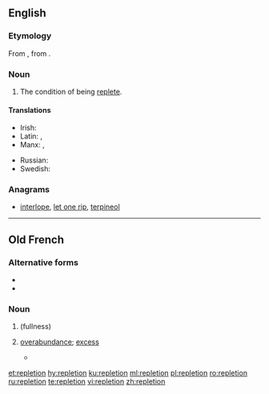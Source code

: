 ==English==

===Etymology===
From {{etyl|fro|en}} {{m|fro|repletion}}, from {{etyl|la|en}} {{m|la|replētiō}}.

===Noun===
{{en-noun|~}}

# The condition of being [[replete]].

====Translations====
{{trans-top|the condition of being replete}}
* Irish: {{t|ga|lánmhaireacht|f}}
* Latin: {{t|la|plēnitās|f}}, {{t|la|saturitas|f}}
* Manx: {{t|gv|saieys|m}}, {{t|gv|saieid|m}}
{{trans-mid}}
* Russian: {{t+|ru|изоби́лие|sc=Cyrl}}
* Swedish: {{t|sv|överfyllnad}}
{{trans-bottom}}

===Anagrams===
* [[interlope#English|interlope]], [[let one rip#English|let one rip]], [[terpineol#English|terpineol]]

----

==Old French==

===Alternative forms===
* {{l|fro|replecion}}
* {{l|fro|repleciun}}

===Noun===
{{fro-noun|f}}

# {{l|en|repletion}} (fullness)
# {{label|fro|medicine}} [[overabundance]]; [[excess]]
#* {{quote-book|year=1303|author=[[w:Bernard de Gordon|Bernard de Gordon]]|title=Fleur de lis de medecine (a.k.a. lilium medicine)|passage=il doit fuir grant '''replecion''' de viandes et de beuvrage|translation=he must avoid excess of meat and beverages|page=[http://www.infirmiers.com/pdf/jerome-vanderhaeghe-master2.pdf 204] of this essay}}

[[et:repletion]]
[[hy:repletion]]
[[ku:repletion]]
[[ml:repletion]]
[[pl:repletion]]
[[ro:repletion]]
[[ru:repletion]]
[[te:repletion]]
[[vi:repletion]]
[[zh:repletion]]